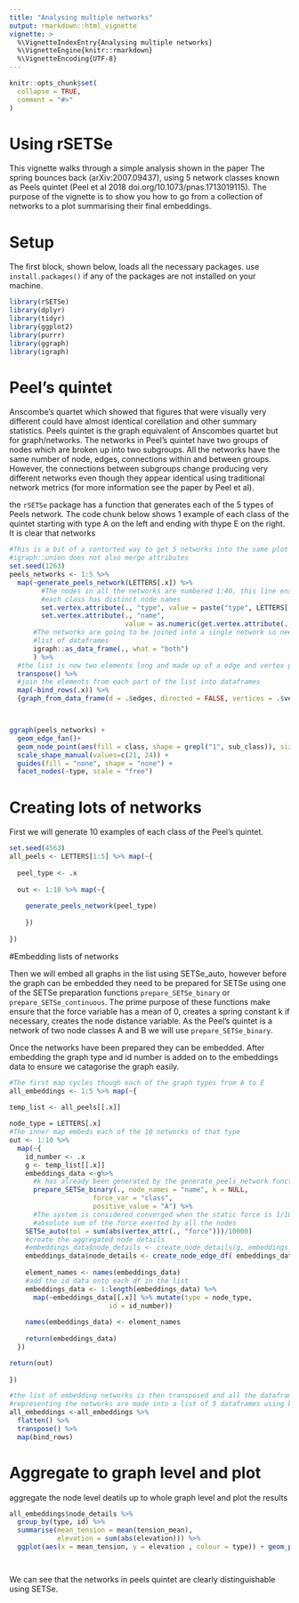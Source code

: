 ```yaml
---
title: "Analysing multiple networks"
output: rmarkdown::html_vignette
vignette: >
  %\VignetteIndexEntry{Analysing multiple networks}
  %\VignetteEngine{knitr::rmarkdown}
  %\VignetteEncoding{UTF-8}
---
```


```r
knitr::opts_chunk$set(
  collapse = TRUE,
  comment = "#>"
)
```


# Using rSETSe

This vignette walks through a simple analysis shown in the paper The spring bounces back (arXiv:2007.09437), using 5 network classes known as Peels quintet (Peel et al 2018 doi.org/10.1073/pnas.1713019115). The purpose of the vignette is to show you how to go from a collection of networks to a plot summarising their final embeddings.


# Setup

The first block, shown below, loads all the necessary packages. use `install.packages()` if any of the packages are not installed on your machine.

```r
library(rSETSe)
library(dplyr)
library(tidyr)
library(ggplot2)
library(purrr)
library(ggraph)
library(igraph)
```


# Peel's quintet

Anscombe's quartet which showed that figures that were visually very different could have almost identical corellation and other summary statistics. Peels quintet is the graph equivalent of Anscombes quartet but for graph/networks. The networks in Peel's quintet have two groups of nodes which are broken up into two subgroups. All the networks have the same number of node, edges, connections within and between groups. However, the connections between subgroups change producing very different networks even though they appear identical using traditional network metrics (for more information see the paper by Peel et al). 

the `rSETSe` package has a function that generates each of the 5 types of Peels network. The code chunk below shows 1 example of each class of the quintet starting with type A on the left and ending with thype E on the right. It is clear that networks 

```r
#This is a bit of a contorted way to get 5 networks into the same plot as 
#igraph::union does not also merge attributes
set.seed(1263)
peels_networks <- 1:5 %>%
  map(~generate_peels_network(LETTERS[.x]) %>%
        #The nodes in all the networks are numbered 1:40, this line ensures
        #each class has distinct node names
        set.vertex.attribute(., "type", value = paste("type", LETTERS[.x])) %>%
        set.vertex.attribute(., "name",
                             value = as.numeric(get.vertex.attribute(., "name"))+(.x-1)*40) %>%
      #The networks are going to be joined into a single network so need to be converted into a
      #list of dataframes
      igraph::as_data_frame(., what = "both")
      ) %>%
  #the list is now two elements long and made up of a edge and vertex part
  transpose() %>%
  #join the elements from each part of the list into dataframes
  map(~bind_rows(.x)) %>%
  {graph_from_data_frame(d = .$edges, directed = FALSE, vertices = .$vertices)}



ggraph(peels_networks) +
  geom_edge_fan()+
  geom_node_point(aes(fill = class, shape = grepl("1", sub_class)), size=3) +
  scale_shape_manual(values=c(21, 24)) +
  guides(fill = "none", shape = "none") +
  facet_nodes(~type, scale = "free")

```
# Creating lots of networks

First we will generate 10 examples of each class of the Peel's quintet. 

```r
set.seed(4563)
all_peels <- LETTERS[1:5] %>% map(~{
  
  peel_type <- .x
  
  out <- 1:10 %>% map(~{
    
    generate_peels_network(peel_type)
    
    })
  
})

```

#Embedding lists of networks

Then we will embed all graphs in the list using SETSe_auto, however before the graph can be embedded they need to be prepared for SETSe using one of the SETSe preparation functions `prepare_SETSe_binary` or `prepare_SETSe_continuous`. The prime purpose of these functions make ensure that the force variable has a mean of 0, creates a spring constant k if necessary, creates the node distance variable. As the Peel's quintet is a network of two node classes A and B we will use `prepare_SETSe_binary`.

Once the networks have been prepared they can be embedded. After embedding the graph type and id number is added on to the embeddings data to ensure we catagorise the graph easily.

```r

#The first map cycles though each of the graph types from A to E
all_embeddings <- 1:5 %>% map(~{

temp_list <- all_peels[[.x]]
  
node_type = LETTERS[.x]
#The inner map embeds each of the 10 networks of that type
out <- 1:10 %>%
  map(~{
    id_number <- .x
    g <- temp_list[[.x]]
    embeddings_data <-g%>%
      #k has already been generated by the generate_peels_network function 
      prepare_SETSe_binary(., node_names = "name", k = NULL, 
                     force_var = "class", 
                     positive_value = "A") %>%
      #The system is considered converged when the static force is 1/10000 of 
      #absolute sum of the force exerted by all the nodes
    SETSe_auto(tol = sum(abs(vertex_attr(., "force")))/10000) 
    #create the aggregated node details
    #embeddings_data$node_details <- create_node_details(g, embeddings_data)
    embeddings_data$node_details <- create_node_edge_df( embeddings_data)
    
    element_names <- names(embeddings_data)
    #add the id data onto each df in the list
    embeddings_data <- 1:length(embeddings_data) %>%
      map(~embeddings_data[[.x]] %>% mutate(type = node_type,
                         id = id_number))
    
    names(embeddings_data) <- element_names
    
    return(embeddings_data)
  })

return(out)
  
})

#the list of embedding networks is then transposed and all the dataframes 
#representing the networks are made into a list of 5 dataframes using bind_rows
all_embeddings <-all_embeddings %>%
  flatten() %>%
  transpose() %>%
  map(bind_rows)


```


# Aggregate to graph level and plot

aggregate the node level deatils up to whole graph level and plot the results
 
```r



all_embeddings$node_details %>%
  group_by(type, id) %>%
  summarise(mean_tension = mean(tension_mean),
            elevation = sum(abs(elevation))) %>%
  ggplot(aes(x = mean_tension, y = elevation , colour = type)) + geom_point()




```

We can see that the networks in peels quintet are clearly distinguishable using SETSe.
